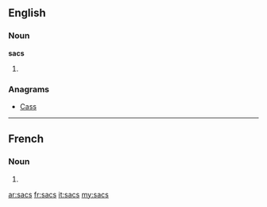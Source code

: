 ==English==

===Noun===
'''sacs'''

# {{plural of|sac}}

===Anagrams===
* [[Cass#English|Cass]]

----

==French==

===Noun===
{{infl|fr|plural}} {{m|p}}

# {{plural of|sac|lang=fr}}

[[ar:sacs]]
[[fr:sacs]]
[[it:sacs]]
[[my:sacs]]
